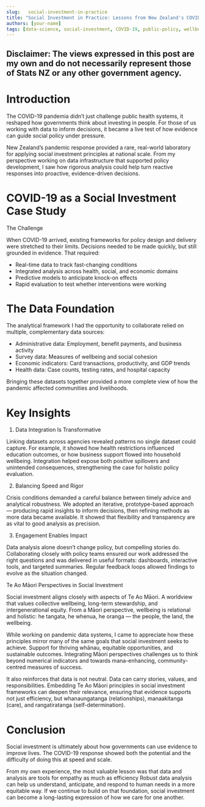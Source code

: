 ```yaml
---
slug:   social-investment-in-practice
title: "Social Investment in Practice: Lessons from New Zealand's COVID-19 Response"
authors: [your-name]
tags: [data-science, social-investment, COVID-19, public-policy, wellbeing]
---
```


## Disclaimer: The views expressed in this post are my own and do not necessarily represent those of Stats NZ or any other government agency.

# Introduction

The COVID-19 pandemia didn’t just challenge public health systems, it reshaped how governments think about investing in people.
For those of us working with data to inform decisions, it became a live test of 
how evidence can guide social policy under pressure.

New Zealand’s pandemic response provided a rare, real-world laboratory for applying social investment principles at national scale.
From my perspective working on data infrastructure that supported policy development, 
I saw how rigorous analysis could help turn reactive responses into proactive, evidence-driven decisions.

# COVID-19 as a Social Investment Case Study

The Challenge

When COVID-19 arrived, existing frameworks for policy design and delivery were stretched to their limits.
Decisions needed to be made quickly, but still grounded in evidence. That required:

* Real-time data to track fast-changing conditions
* Integrated analysis across health, social, and economic domains
* Predictive models to anticipate knock-on effects
* Rapid evaluation to test whether interventions were working

# The Data Foundation

The analytical framework I had the opportunity to collaborate relied on multiple, complementary data sources:

* Administrative data: Employment, benefit payments, and business activity
* Survey data: Measures of wellbeing and social cohesion
* Economic indicators: Card transactions, productivity, and GDP trends
* Health data: Case counts, testing rates, and hospital capacity

Bringing these datasets together provided a more complete view of how the pandemic affected communities and livelihoods.

# Key Insights
1. Data Integration Is Transformative

Linking datasets across agencies revealed patterns no single dataset could capture. For example, it showed how health restrictions influenced
 education outcomes, or how business support flowed into household wellbeing.
Integration helped expose both positive spillovers and unintended consequences, strengthening the case for holistic policy evaluation.

2. Balancing Speed and Rigor

Crisis conditions demanded a careful balance between timely advice and analytical robustness.
We adopted an iterative, prototype-based approach — producing rapid insights to inform decisions,
 then refining methods as more data became available.
It showed that flexibility and transparency are as vital to good analysis as precision.

3. Engagement Enables Impact

Data analysis alone doesn’t change policy, but compelling stories do.
Collaborating closely with policy teams ensured our work addressed the right questions and was delivered in useful formats: 
dashboards, interactive tools, and targeted summaries.
Regular feedback loops allowed findings to evolve as the situation changed.

Te Ao Māori Perspectives in Social Investment

Social investment aligns closely with aspects of Te Ao Māori. A worldview that values collective wellbeing, long-term stewardship,
and intergenerational equity.
From a Māori perspective, wellbeing is relational and holistic: he tangata, he whenua, he oranga — the people, the land, the wellbeing.

While working on pandemic data systems, I came to appreciate how these principles mirror many of the same goals 
that social investment seeks to achieve. Support for thriving whānau, equitable opportunities, and sustainable outcomes.
Integrating Māori perspectives challenges us to think beyond numerical indicators and towards mana-enhancing,
community-centred measures of success.

It also reinforces that data is not neutral. Data can carry stories, values, and responsibilities. 
Embedding Te Ao Māori principles in social investment frameworks can deepen their relevance,
ensuring that evidence supports not just efficiency, but whanaungatanga (relationships), 
manaakitanga (care), and rangatiratanga (self-determination).

# Conclusion

Social investment is ultimately about how governments can use evidence to improve lives.
The COVID-19 response showed both the potential and the difficulty of doing this at speed and scale.

From my own experience, the most valuable lesson was that data and analysis are tools for empathy as much as efficiency 
Robust data analysis can help us understand, anticipate, and respond to human needs in a more equitable way.
If we continue to build on that foundation, social investment can become a long-lasting expression of how we care for one another.